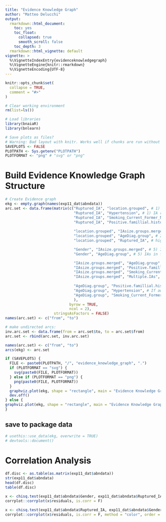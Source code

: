 ```yaml
---
title: "Evidence Knowledge Graph"
author: "Matteo Delucchi"
output:
  rmarkdown::html_document:
    toc: yes
    toc_float:
      collapsed: true
      smooth_scroll: false
    toc_depth: 3
  rmarkdown::html_vignette: default
vignette: >
  %\VignetteIndexEntry{evidenceknowledgegraph}
  %\VignetteEngine{knitr::rmarkdown}
  %\VignetteEncoding{UTF-8}
---
```


```r
knitr::opts_chunk$set(
  collapse = TRUE,
  comment = "#>"
)
```

```r
# Clear working environment
rm(list=ls())

# Load libraries
library(bnaiaR)
library(bnlearn)

# Save plots as files? 
# Warning: Bad layout with knitr. Works well if chunks are run without rendering.
SAVEPLOTS <- FALSE
PLOTPATH <- Sys.getenv("PLOTPATH")
PLOTFORMAT <- "png" # "svg" or "png"
```

# Build Evidence Knowledge Graph Structure

```r
# Create Evidence graph
ekg <- empty.graph(names(exp11_dat$abndata))
arc.set <- data.frame(matrix(c("Ruptured_IA", "location.grouped", # 1) IA rupture was associated with IA location, hypertension history and former smoking
                               "Ruptured_IA", "Hypertension", # 1) IA rupture was associated with IA location, hypertension history and former smoking
                               "Ruptured_IA", "Smoking_Current_Former_No", # 1) IA rupture was associated with IA location, hypertension history and former smoking
                               "Ruptured_IA", "Positive.famillial.history", # aware of pos. fam. hist -> no rupture
                               
                               "location.grouped", "IAsize.groups.merged", # 2) IA size at rupture and patient age at rupture were associated with IA location;
                               "location.grouped", "AgeDiag.group", # 2) IA size at rupture and patient age at rupture were associated with IA location;
                               "location.grouped", "Ruptured_IA", # high risk location -> ruptured IA

                               "Gender", "IAsize.groups.merged", # 5) IAs in females ruptured at smaller sizes and at older age;
                               "Gender", "AgeDiag.group", # 5) IAs in females ruptured at smaller sizes and at older age;

                               "IAsize.groups.merged", "AgeDiag.group", # 6) IA size at rupture correlated with patient age
                               "IAsize.groups.merged", "Positive.famillial.history",
                               "IAsize.groups.merged", "Smoking_Current_Former_No", # Current smoker -> larger IA
                               "IAsize.groups.merged", "Multiple.IAs", # If multiple IAs then they rupture larger
                               
                               "AgeDiag.group", "Positive.famillial.history", # If pos. fam. hist -> IA rupture at younger age
                               "AgeDiag.group", "Hypertension", # If aware of HBP, then rupture later
                               "AgeDiag.group", "Smoking_Current_Former_No" # Current smoker rupture younger compared to former or none (no diff. between former and none)
                               ), 
                             byrow = TRUE,
                             ncol = 2),
                      stringsAsFactors = FALSE)
names(arc.set) <- c("from", "to")

# make undirected arcs:
inv.arc.set <- data.frame(from = arc.set$to, to = arc.set$from)
arc.set <- rbind(arc.set, inv.arc.set)

names(arc.set) <- c("from", "to")
arcs(ekg) <- arc.set
```


```r
if (SAVEPLOTS) {
  FILE <- paste0(PLOTPATH, "/", "evidence_knowledge_graph", ".")
  if (PLOTFORMAT == "svg") {
    svg(paste0(FILE, PLOTFORMAT))
  } else if (PLOTFORMAT == "png") {
    png(paste0(FILE, PLOTFORMAT))
  }
  graphviz.plot(ekg, shape = "rectangle", main = "Evidence Knowledge Graph")
  dev.off()
} else {
graphviz.plot(ekg, shape = "rectangle", main = "Evidence Knowledge Graph")
}
```

## save to package data

```r
# usethis::use_data(ekg, overwrite = TRUE)
# devtools::document()
```

# Correlation Analysis

```r
df.disc <- as.table(as.matrix(exp11_dat$abndata))
str(exp11_dat$abndata)
head(df.disc)
table(df.disc)
```

```r
x <- chisq.test(exp11_dat$abndata$Gender, exp11_dat$abndata$Ruptured_IA)
corrplot::corrplot(x$residuals, is.corr = F)
```

```r
x <- chisq.test(exp11_dat$abndata$Ruptured_IA, exp11_dat$abndata$Gender)
corrplot::corrplot(x$residuals, is.corr = F, method = "color", order = "hclust")
```

